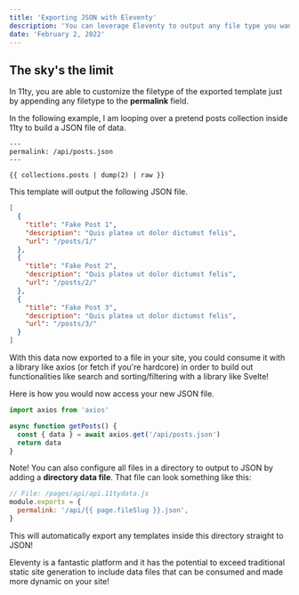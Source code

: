 ```yaml
---
title: 'Exporting JSON with Eleventy'
description: 'You can leverage Eleventy to output any file type you want. In this post, I show you how to export JSON so it can be consumed dynamically in the client.'
date: 'February 2, 2022'
---
```


## The sky's the limit

In 11ty, you are able to customize the filetype of the exported template just by appending any filetype to the **permalink** field.

In the following example, I am looping over a pretend posts collection inside 11ty to build a JSON file of data.

```twig
---
permalink: /api/posts.json
---

{{ collections.posts | dump(2) | raw }}
```

This template will output the following JSON file.

```json
[
  {
    "title": "Fake Post 1",
    "description": "Quis platea ut dolor dictumst felis",
    "url": "/posts/1/"
  },
  {
    "title": "Fake Post 2",
    "description": "Quis platea ut dolor dictumst felis",
    "url": "/posts/2/"
  },
  {
    "title": "Fake Post 3",
    "description": "Quis platea ut dolor dictumst felis",
    "url": "/posts/3/"
  }
]
```

With this data now exported to a file in your site, you could consume it with a library like axios (or fetch if you're hardcore) in order to build out functionalities like search and sorting/filtering with a library like Svelte!

Here is how you would now access your new JSON file.

```js
import axios from 'axios'

async function getPosts() {
  const { data } = await axios.get('/api/posts.json')
  return data
}
```

Note! You can also configure all files in a directory to output to JSON by adding a **directory data file**. That file can look something like this:

```js
// File: /pages/api/api.11tydata.js
module.exports = {
  permalink: '/api/{{ page.fileSlug }}.json',
}
```

This will automatically export any templates inside this directory straight to JSON!

Eleventy is a fantastic platform and it has the potential to exceed traditional static site generation to include data files that can be consumed and made more dynamic on your site!
